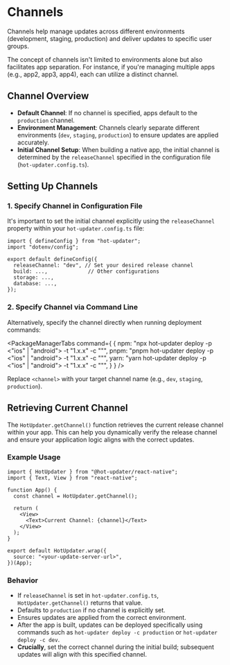 
# Channels

Channels help manage updates across different environments (development, staging, production) and deliver updates to specific user groups.

The concept of channels isn't limited to environments alone but also facilitates app separation. For instance, if you're managing multiple apps (e.g., app2, app3, app4), each can utilize a distinct channel.

## Channel Overview

- **Default Channel**: If no channel is specified, apps default to the `production` channel.
- **Environment Management**: Channels clearly separate different environments (`dev`, `staging`, `production`) to ensure updates are applied accurately.
- **Initial Channel Setup**: When building a native app, the initial channel is determined by the `releaseChannel` specified in the configuration file (`hot-updater.config.ts`).

## Setting Up Channels

### 1. Specify Channel in Configuration File

It's important to set the initial channel explicitly using the `releaseChannel` property within your `hot-updater.config.ts` file:

```tsx
import { defineConfig } from "hot-updater";
import "dotenv/config";

export default defineConfig({
  releaseChannel: "dev", // Set your desired release channel
  build: ...,             // Other configurations
  storage: ...,
  database: ...,
});
```

### 2. Specify Channel via Command Line

Alternatively, specify the channel directly when running deployment commands:

<PackageManagerTabs command={
  {
    npm: "npx hot-updater deploy -p <\"ios\" | \"android\"> -t \"1.x.x\" -c \"<channel>\"",
    pnpm: "pnpm hot-updater deploy -p <\"ios\" | \"android\"> -t \"1.x.x\" -c \"<channel>\"",
    yarn: "yarn hot-updater deploy -p <\"ios\" | \"android\"> -t \"1.x.x\" -c \"<channel>\"",
  }
} />


Replace `<channel>` with your target channel name (e.g., `dev`, `staging`, `production`).

## Retrieving Current Channel

The `HotUpdater.getChannel()` function retrieves the current release channel within your app. This can help you dynamically verify the release channel and ensure your application logic aligns with the correct updates.

### Example Usage

```tsx
import { HotUpdater } from "@hot-updater/react-native";
import { Text, View } from "react-native";

function App() {
  const channel = HotUpdater.getChannel();

  return (
    <View>
      <Text>Current Channel: {channel}</Text>
    </View>
  );
}

export default HotUpdater.wrap({
  source: "<your-update-server-url>",
})(App);
```

### Behavior

- If `releaseChannel` is set in `hot-updater.config.ts`, `HotUpdater.getChannel()` returns that value.
- Defaults to `production` if no channel is explicitly set.
- Ensures updates are applied from the correct environment.
- After the app is built, updates can be deployed specifically using commands such as `hot-updater deploy -c production` or `hot-updater deploy -c dev`.
- **Crucially**, set the correct channel during the initial build; subsequent updates will align with this specified channel.

